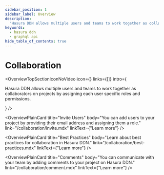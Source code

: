 ```yaml
---
sidebar_position: 1
sidebar_label: Overview
description:
  "Hasura DDN allows multiple users and teams to work together as collaborators on projects by assigning each user specific roles and permissions."
keywords:
  - hasura ddn
  - graphql api
hide_table_of_contents: true
---
```



# Collaboration

<OverviewTopSectionIconNoVideo
  icon={<Icon />}
  links={[]}
  intro={
    <div>
      <p>
        Hasura DDN allows multiple users and teams to work together as collaborators on projects by assigning each user specific roles and permissions. 
      </p>
    </div>
  }
/>

<div className="overview-gallery card-wrapper">

<OverviewPlainCard
  title="Invite Users"
  body="You can add users to your project by providing their email address and assigning them a role."
  link="/collaboration/invite.mdx"
  linkText={"Learn more"}
/>

<OverviewPlainCard
  title="Best Practices"
  body="Learn about best practices for collaboration in Hasura DDN."
  link="/collaboration/best-practices.mdx"
  linkText={"Learn more"}
/>

<OverviewPlainCard
  title="Comments"
  body="You can communicate with your team by adding comments to your project on Hasura DDN."
  link="/collaboration/comment.mdx"
  linkText={"Learn more"}
/>

</div>
